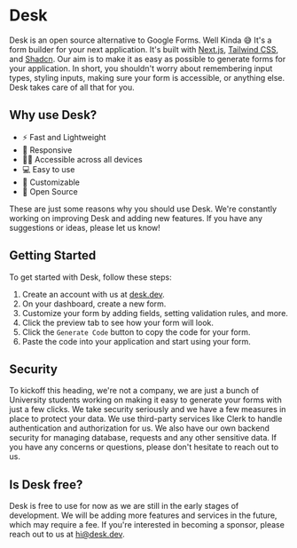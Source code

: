 # Desk

Desk is an open source alternative to Google Forms. Well Kinda 😅 It's a form builder for your next application. It's built with [Next.js](https://nextjs.org), [Tailwind CSS](https://tailwindcss.com), and [Shadcn](https://ui.shadcn.com). Our aim is to make it as easy as possible to generate forms for your application. In short, you shouldn't worry about remembering input types, styling inputs, making sure your form is accessible, or anything else. Desk takes care of all that for you.

## Why use Desk?

- ⚡️ Fast and Lightweight
- 📱 Responsive
- 👨‍💻 Accessible across all devices
- 💻 Easy to use
- 🎨 Customizable
- 🔑 Open Source

These are just some reasons why you should use Desk. We're constantly working on improving Desk and adding new features. If you have any suggestions or ideas, please let us know!

## Getting Started

To get started with Desk, follow these steps:

1. Create an account with us at [desk.dev](https://desk.vercel.app).
2. On your dashboard, create a new form.
3. Customize your form by adding fields, setting validation rules, and more.
4. Click the preview tab to see how your form will look.
5. Click the `Generate Code` button to copy the code for your form.
6. Paste the code into your application and start using your form.

## Security

To kickoff this heading, we're not a company, we are just a bunch of University students working on making it easy to generate your forms with just a few clicks. We take security seriously and we have a few measures in place to protect your data. We use third-party services like Clerk to handle authentication and authorization for us. We also have our own backend security for managing database, requests and any other sensitive data. If you have any concerns or questions, please don't hesitate to reach out to us.

## Is Desk free?

Desk is free to use for now as we are still in the early stages of development. We will be adding more features and services in the future, which may require a fee. If you're interested in becoming a sponsor, please reach out to us at [hi@desk.dev](mailto:hellotimi@pronton.me).
